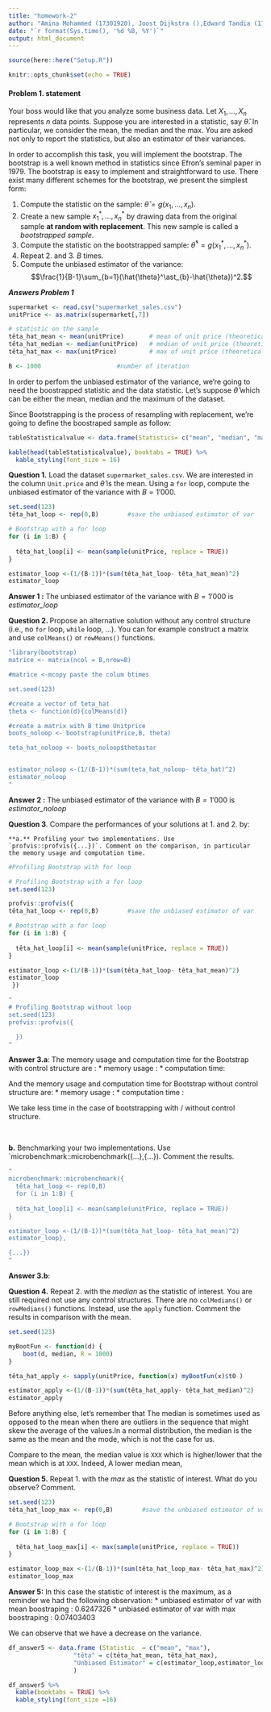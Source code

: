 ```yaml
---
title: "homework-2"
author: "Amina Mohammed (17301920), Joost Dijkstra (),Edward Tandia (17310806)"
date: "`r format(Sys.time(), '%d %B, %Y')`"
output: html_document
---
```

```r
source(here::here("Setup.R"))
```

```r
knitr::opts_chunk$set(echo = TRUE)
```

#### Problem 1. statement

Your boss would like that you analyze some business data. Let $X_1,\dots,X_n$ represents $n$ data points. Suppose you are interested in a statistic, say $\hat{\theta}$. In particular, we consider the mean, the median and the max. You are asked not only to report the statistics, but also an estimator of their variances.

In order to accomplish this task, you will implement the bootstrap. The bootstrap is a well known method in statistics since Efron's seminal paper in 1979. The bootstrap is easy to implement and straightforward to use. There exist many different schemes for the bootstrap, we present the simplest form:

1.  Compute the statistic on the sample: $\hat{\theta} = g(x_1,\dots,x_n)$.
2.  Create a new sample $x_1^\ast,\dots,x_n^\ast$ by drawing data from the original sample **at random with replacement**. This new sample is called a *bootstrapped sample*.
3.  Compute the statistic on the bootstrapped sample: $\hat{\theta}^\ast = g(x_1^\ast,\dots,x_n^\ast)$.
4.  Repeat 2. and 3. $B$ times.
5.  Compute the unbiased estimator of the variance: $$\frac{1}{B-1}\sum_{b=1}(\hat{\theta}^\ast_{b}-\hat{\theta})^2.$$

___Answers Problem 1___
```r
supermarket <- read.csv("supermarket_sales.csv")
unitPrice <- as.matrix(supermarket[,7])

# statistic on the sample 
têta_hat_mean <- mean(unitPrice)       # mean of unit price (theoretical)
têta_hat_median <- median(unitPrice)   # median of unit price (theoretical)
têta_hat_max <- max(unitPrice)         # max of unit price (theoretical)

B <- 1000                     #number of iteration

```
In order to perfom the unbiased estimator of the variance, we're going to need the boostrapped statistic and the data statistic. Let's suppose $\hat{\theta}$ which can be either the mean, median and the maximum of the dataset.

Since Bootstrapping is the process of resampling with replacement, we're going to define the boostraped sample as follow: 


```r

tableStatisticalvalue <- data.frame(Statistics= c("mean", "median", "max"), Value=c(têta_hat_mean,têta_hat_median,têta_hat_max))

```
```r
kable(head(tableStatisticalvalue), booktabs = TRUE) %>%
  kable_styling(font_size = 16)
```


**Question 1.**  Load the dataset `supermarket_sales.csv`. We are interested in the column `Unit.price` and $\hat{\theta}$ is the mean. Using a `for` loop, compute the unbiased estimator of the variance with $B=1'000$.


```r
set.seed(123)
têta_hat_loop <- rep(0,B)        #save the unbiased estimator of var

# Bootstrap with a for loop 
for (i in 1:B) {
  
  têta_hat_loop[i] <- mean(sample(unitPrice, replace = TRUE))                      # bootstrap estimate of mean
}

estimator_loop <-(1/(B-1))*(sum(têta_hat_loop- têta_hat_mean)^2)
estimator_loop
```
**Answer 1 :** The unbiased estimator of the variance with $B=1'000$ is *estimator_loop*

**Question 2. ** Propose an alternative solution without any control structure (i.e., no `for` loop, `while` loop, ...). You can for example construct a matrix and use `colMeans()` or `rowMeans()` functions.

```r
"library(bootstrap)
matrice <- matrix(ncol = B,nrow=B)

#matrice <-mcopy paste the colum btimes

set.seed(123)

#create a vector of teta_hat
theta <- function(d){colMeans(d)} 

#create a matrix with B time Unitprice
boots_noloop <- bootstrap(unitPrice,B, theta)

teta_hat_noloop <- boots_noloop$thetastar


estimator_noloop <-(1/(B-1))*(sum(teta_hat_noloop- têta_hat)^2)
estimator_noloop
"
```

**Answer 2 :** The unbiased estimator of the variance with $B=1'000$ is *estimator_noloop*

**Question 3**.  Compare the performances of your solutions at 1. and 2. by:

    **a.** Profiling your two implementations. Use `profvis::profvis({...})`. Comment on the comparison, in particular the memory usage and computation time.  

```r
#Profiling Bootstrap with for loop 

# Profiling Bootstrap with a for loop 
set.seed(123)

profvis::profvis({
têta_hat_loop <- rep(0,B)        #save the unbiased estimator of var

# Bootstrap with a for loop 
for (i in 1:B) {
  
  têta_hat_loop[i] <- mean(sample(unitPrice, replace = TRUE))                      # bootstrap estimate of mean
}

estimator_loop <-(1/(B-1))*(sum(têta_hat_loop- têta_hat_mean)^2)
estimator_loop
 })

```

```r
"
# Profiling Bootstrap without loop 
set.seed(123)
profvis::profvis({

  })
"
```

**Answer 3.a**:  The memory usage and computation time for the Bootstrap with control structure are : 
* memory usage :
* computation time:

And the memory usage and computation time for Bootstrap without control structure are: 
* memory usage :
* computation time : 

We take less time in the case of bootstrapping with / without control structure.

<br>

**b.** Benchmarking your two implementations. Use `microbenchmark::microbenchmark({...},{...}). Comment the results.

```r
"
microbenchmark::microbenchmark({
  têta_hat_loop <- rep(0,B)     
  for (i in 1:B) {
  
  têta_hat_loop[i] <- mean(sample(unitPrice, replace = TRUE))               
}

estimator_loop <-(1/(B-1))*(sum(têta_hat_loop- têta_hat_mean)^2)
estimator_loop},

{...})
"

```
**Answer 3.b**:

**Question 4.**  Repeat 2. with the *median* as the statistic of interest. You are still required not use any control structures. There are no `colMedians()` or `rowMedians()` functions. Instead, use the `apply` function. Comment the results in comparison with the mean.

```r
set.seed(123)

myBootFun <- function(d) {
    boot(d, median, R = 1000)
}

têta_hat_apply <- sapply(unitPrice, function(x) myBootFun(x)$t0 )

estimator_apply <-(1/(B-1))*(sum(têta_hat_apply- têta_hat_median)^2)
estimator_apply

```

Before anything else, let's remember that The median is sometimes used as opposed to the mean when there are outliers in the sequence that might skew the average of the values.In a normal distribution, the median is the same as the mean and the mode, which is not the case for us. 

Compare to the mean, the median value is `XXX` which is higher/lower that the mean which is at `XXX`. Indeed, A lower median mean, 



**Question 5.**  Repeat 1. with the *max* as the statistic of interest. What do you observe? Comment.
```r

set.seed(123)
têta_hat_loop_max <- rep(0,B)        #save the unbiased estimator of var

# Bootstrap with a for loop 
for (i in 1:B) {
  
  têta_hat_loop_max[i] <- max(sample(unitPrice, replace = TRUE))                      # bootstrap estimate of mean
}

estimator_loop_max <-(1/(B-1))*(sum(têta_hat_loop_max- têta_hat_max)^2)
estimator_loop_max
```

**Answer 5:** In this case the statistic of interest is the maximum, as a reminder we had the following observation:
* unbiased estimator of var with mean boostraping : 0.6247326
* unbiased estimator of var with max boostraping : 0.07403403

We can observe that we have a decrease on the variance. 

```r
df_answer5 <- data.frame (Statistic  = c("mean", "max"),
                  "têta" = c(têta_hat_mean, têta_hat_max),
                  "Unbiased Estimator" = c(estimator_loop,estimator_loop_max)
                  )
```
```r
df_answer5 %>%
  kable(booktabs = TRUE) %>%
  kable_styling(font_size =16)
```